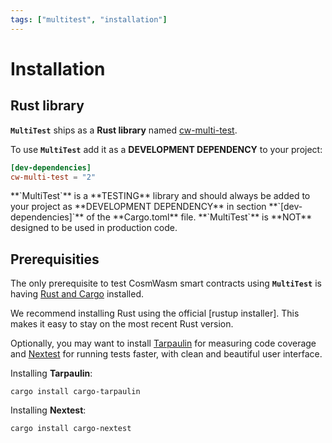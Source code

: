 ```yaml
---
tags: ["multitest", "installation"]
---
```



[rustup installer]: https://rustup.rs
[Rust and Cargo]: https://www.rust-lang.org/tools/install
[Tarpaulin]: https://github.com/xd009642/tarpaulin
[Nextest]: https://nexte.st
[cw-multi-test]: https://crates.io/crates/cw-multi-test

# Installation

## Rust library

**`MultiTest`** ships as a **Rust library** named [cw-multi-test].

To use **`MultiTest`** add it as a **DEVELOPMENT DEPENDENCY** to your project:

```toml filename="Cargo.toml" copy
[dev-dependencies]
cw-multi-test = "2"
```

<Callout emoji="🚨">
  **`MultiTest`** is a **TESTING** library and should always be added to your project as
  **DEVELOPMENT DEPENDENCY** in section **`[dev-dependencies]`** of the **Cargo.toml** file.
  **`MultiTest`** is **NOT** designed to be used in production code.
</Callout>

## Prerequisities

The only prerequisite to test CosmWasm smart contracts using **`MultiTest`** is having [Rust
and Cargo] installed.

<Callout>
  We recommend installing Rust using the official [rustup installer]. This makes it easy to stay on
  the most recent Rust version.
</Callout>

Optionally, you may want to install [Tarpaulin] for measuring code coverage and [Nextest] for
running tests faster, with clean and beautiful user interface.

Installing **Tarpaulin**:

```shell copy
cargo install cargo-tarpaulin
```

Installing **Nextest**:

```shell copy
cargo install cargo-nextest
```
